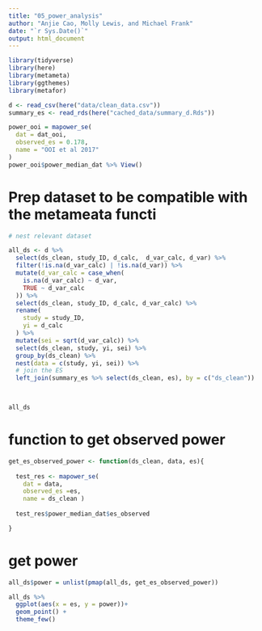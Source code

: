 ```yaml
---
title: "05_power_analysis"
author: "Anjie Cao, Molly Lewis, and Michael Frank"
date: "`r Sys.Date()`"
output: html_document
---
```


```r
library(tidyverse)
library(here)
library(metameta)
library(ggthemes)
library(metafor)

d <- read_csv(here("data/clean_data.csv"))
summary_es <- read_rds(here("cached_data/summary_d.Rds"))
```

```r
power_ooi = mapower_se(
  dat = dat_ooi, 
  observed_es = 0.178, 
  name = "OOI et al 2017"
)
power_ooi$power_median_dat %>% View()
```

# Prep dataset to be compatible with the metameata functi 

```r

# nest relevant dataset 

all_ds <- d %>% 
  select(ds_clean, study_ID, d_calc,  d_var_calc, d_var) %>% 
  filter(!is.na(d_var_calc) | !is.na(d_var)) %>% 
  mutate(d_var_calc = case_when(
    is.na(d_var_calc) ~ d_var, 
    TRUE ~ d_var_calc
  )) %>% 
  select(ds_clean, study_ID, d_calc, d_var_calc) %>% 
  rename(
    study = study_ID, 
    yi = d_calc
  ) %>% 
  mutate(sei = sqrt(d_var_calc)) %>% 
  select(ds_clean, study, yi, sei) %>% 
  group_by(ds_clean) %>% 
  nest(data = c(study, yi, sei)) %>% 
  # join the ES 
  left_join(summary_es %>% select(ds_clean, es), by = c("ds_clean"))

 

all_ds 
```



# function to get observed power

```r
get_es_observed_power <- function(ds_clean, data, es){
  
  test_res <- mapower_se(
    dat = data, 
    observed_es =es, 
    name = ds_clean )
  
  test_res$power_median_dat$es_observed

}
```

# get power

```r

all_ds$power = unlist(pmap(all_ds, get_es_observed_power))
```

```r
all_ds %>% 
  ggplot(aes(x = es, y = power))+ 
  geom_point() + 
  theme_few()
```

